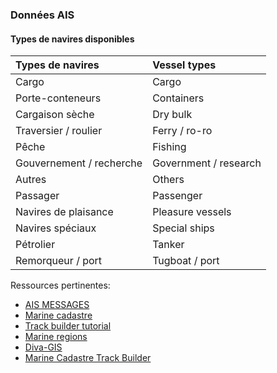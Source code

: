 ### Données AIS

#### Types de navires disponibles

| Types de navires         | Vessel types          |
| :----------------------- | :-------------------- |
| Cargo                    | Cargo                 |
| Porte-conteneurs         | Containers            |
| Cargaison sèche          | Dry bulk              |
| Traversier / roulier     | Ferry / ro-ro         |
| Pêche                    | Fishing               |
| Gouvernement / recherche | Government / research |
| Autres                   | Others                |
| Passager                 | Passenger             |
| Navires de plaisance     | Pleasure vessels      |
| Navires spéciaux         | Special ships         |
| Pétrolier                | Tanker                |
| Remorqueur / port        | Tugboat / port        |


Ressources pertinentes:

- [AIS MESSAGES](https://www.navcen.uscg.gov/?pageName=AISMessages)
- [Marine cadastre](https://www.marinecadastre.gov/tools/)
- [Track builder tutorial](https://coast.noaa.gov/data/digitalcoast/pdf/track-builder-tutorial.pdf)
- [Marine regions](https://www.marineregions.org/gazetteer.php?p=details&id=62961)
- [Diva-GIS](https://www.diva-gis.org/gdata)
- [Marine Cadastre Track Builder](https://coast.noaa.gov/digitalcoast/tools/track-builder.html)
